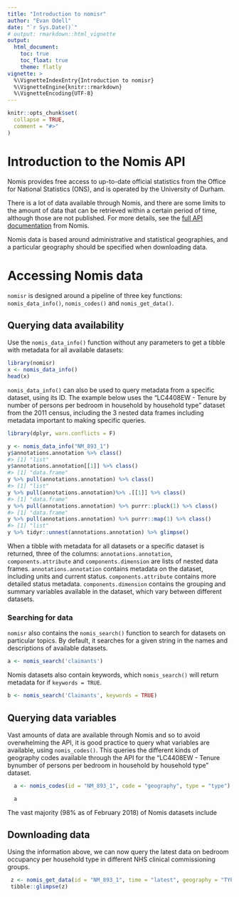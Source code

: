 ```yaml
---
title: "Introduction to nomisr"
author: "Evan Odell"
date: "`r Sys.Date()`"
# output: rmarkdown::html_vignette
output: 
  html_document:
    toc: true
    toc_float: true
    theme: flatly
vignette: >
  %\VignetteIndexEntry{Introduction to nomisr}
  %\VignetteEngine{knitr::rmarkdown}
  %\VignetteEncoding{UTF-8}
---
```


```r
knitr::opts_chunk$set(
  collapse = TRUE,
  comment = "#>"
)
```

# Introduction to the Nomis API

Nomis provides free access to up-to-date official statistics from the Office for National Statistics (ONS), and is operated by the University of Durham.

There is a lot of data available through Nomis, and there are some limits to the amount of data that can be retrieved within a certain period of time, although those are not published. For more details, see the [full API documentation](https://www.nomisweb.co.uk/api/v01/help) from Nomis.

Nomis data is based around administrative and statistical geographies, and a particular geography should be specified when downloading data.

# Accessing Nomis data

`nomisr` is designed around a pipeline of three key functions: `nomis_data_info()`, `nomis_codes()` and `nomis_get_data()`.

## Querying data availability

Use the `nomis_data_info()` function without any parameters to get a tibble 
with metadata for all available datasets:

```r
library(nomisr)
x <- nomis_data_info()
head(x)
```


`nomis_data_info()` can also be used to query metadata from a specific dataset, using its ID. The example below uses the "LC4408EW - Tenure by number of persons per bedroom in household by household type" dataset from the 2011 census, including the 3 nested data frames including metadata important to making specific queries.

```r
library(dplyr, warn.conflicts = F)

y <- nomis_data_info("NM_893_1")
y$annotations.annotation %>% class()
#> [1] "list"
y$annotations.annotation[[1]] %>% class()
#> [1] "data.frame"
y %>% pull(annotations.annotation) %>% class()
#> [1] "list"
y %>% pull(annotations.annotation)%>% .[[1]] %>% class()
#> [1] "data.frame"
y %>% pull(annotations.annotation) %>% purrr::pluck(1) %>% class()
#> [1] "data.frame"
y %>% pull(annotations.annotation) %>% purrr::map(1) %>% class()
#> [1] "list"
y %>% tidyr::unnest(annotations.annotation) %>% glimpse()
```


When a tibble with metadata for all datasets or a specific dataset is returned, three of the columns: `annotations.annotation`, `components.attribute` and `components.dimension` are lists of nested data frames. `annotations.annotation` contains metadata on the dataset, including units and current status. `components.attribute` contains more detailed status metadata. `components.dimension` contains the grouping and summary variables available in the dataset, which vary between different datasets.

### Searching for data

`nomisr` also contains the `nomis_search()` function to search for datasets on particular topics. By default, it searches for a given string in the names and descriptions of available datasets.

```r

a <- nomis_search('claimants')

```

Nomis datasets also contain keywords, which `nomis_search()` will return metadata for if `keywords = TRUE`.


```r

b <- nomis_search('Claimants', keywords = TRUE)

```


## Querying data variables

Vast amounts of data are available through Nomis and so to avoid overwhelming the API, it is good practice to query what variables are available, using `nomis_codes()`. This queries the different kinds of geography codes available through the API for the "LC4408EW - Tenure bynumber of persons per bedroom in household by household type" dataset.

```r
  a <- nomis_codes(id = "NM_893_1", code = "geography", type = "type")

  a
```


The vast majority (98% as of February 2018) of Nomis datasets include 

## Downloading data

Using the information above, we can now query the latest data on bedroom occupancy per household type in different NHS clinical commissioning groups.

```r
 z <- nomis_get_data(id = "NM_893_1", time = "latest", geography = "TYPE266")
 tibble::glimpse(z)
```






